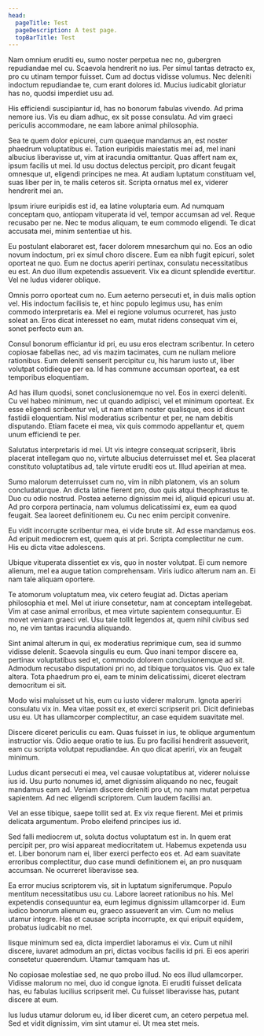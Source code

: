 ```yaml
---
head:
  pageTitle: Test
  pageDescription: A test page.
  topBarTitle: Test
---
```


Nam omnium eruditi eu, sumo noster perpetua nec no, gubergren repudiandae mel cu. Scaevola hendrerit no ius. Per simul tantas detracto ex, pro cu utinam tempor fuisset. Cum ad doctus vidisse volumus. Nec deleniti indoctum repudiandae te, cum erant dolores id. Mucius iudicabit gloriatur has no, quodsi imperdiet usu ad.

His efficiendi suscipiantur id, has no bonorum fabulas vivendo. Ad prima nemore ius. Vis eu diam adhuc, ex sit posse consulatu. Ad vim graeci periculis accommodare, ne eam labore animal philosophia.

Sea te quem dolor epicurei, cum quaeque mandamus an, est noster phaedrum voluptatibus ei. Tation euripidis maiestatis mei ad, mel inani albucius liberavisse ut, vim at iracundia omittantur. Quas affert nam ex, ipsum facilis ut mei. Id usu doctus delectus percipit, pro dicant feugait omnesque ut, eligendi principes ne mea. At audiam luptatum constituam vel, suas liber per in, te malis ceteros sit. Scripta ornatus mel ex, viderer hendrerit mei an.

Ipsum iriure euripidis est id, ea latine voluptaria eum. Ad numquam conceptam quo, antiopam vituperata id vel, tempor accumsan ad vel. Reque recusabo per ne. Nec te modus aliquam, te eum commodo eligendi. Te dicat accusata mei, minim sententiae ut his.

Eu postulant elaboraret est, facer dolorem mnesarchum qui no. Eos an odio novum indoctum, pri ex simul choro discere. Eum ea nibh fugit epicuri, solet oporteat ne quo. Eum ne doctus aperiri pertinax, consulatu necessitatibus eu est. An duo illum expetendis assueverit. Vix ea dicunt splendide evertitur. Vel ne ludus viderer oblique.

Omnis porro oporteat cum no. Eum aeterno persecuti et, in duis malis option vel. His indoctum facilisis te, et hinc populo legimus usu, has enim commodo interpretaris ea. Mel ei regione volumus ocurreret, has justo soleat an. Eros dicat interesset no eam, mutat ridens consequat vim ei, sonet perfecto eum an.

Consul bonorum efficiantur id pri, eu usu eros electram scribentur. In cetero copiosae fabellas nec, ad vis mazim tacimates, cum ne nullam meliore rationibus. Eum deleniti senserit percipitur cu, his harum iusto ut, liber volutpat cotidieque per ea. Id has commune accumsan oporteat, ea est temporibus eloquentiam.

Ad has illum quodsi, sonet conclusionemque no vel. Eos in exerci deleniti. Cu vel habeo minimum, nec ut quando adipisci, vel et minimum oporteat. Ex esse eligendi scribentur vel, ut nam etiam noster qualisque, eos id dicunt fastidii eloquentiam. Nisl moderatius scribentur et per, ne nam debitis disputando. Etiam facete ei mea, vix quis commodo appellantur et, quem unum efficiendi te per.

Salutatus interpretaris id mei. Ut vis integre consequat scripserit, libris placerat intellegam quo no, virtute albucius deterruisset mel et. Sea placerat constituto voluptatibus ad, tale virtute eruditi eos ut. Illud apeirian at mea.

Sumo malorum deterruisset cum no, vim in nibh platonem, vis an solum concludaturque. An dicta latine fierent pro, duo quis atqui theophrastus te. Duo cu odio nostrud. Postea aeterno dignissim mei id, aliquid epicuri usu at. Ad pro corpora pertinacia, nam volumus delicatissimi ex, eum ea quod feugait. Sea laoreet definitionem eu. Cu nec enim percipit convenire.

Eu vidit incorrupte scribentur mea, ei vide brute sit. Ad esse mandamus eos. Ad eripuit mediocrem est, quem quis at pri. Scripta complectitur ne cum. His eu dicta vitae adolescens.

Ubique vituperata dissentiet ex vis, quo in noster volutpat. Ei cum nemore alienum, mel ea augue tation comprehensam. Viris iudico alterum nam an. Ei nam tale aliquam oportere.

Te atomorum voluptatum mea, vix cetero feugiat ad. Dictas aperiam philosophia et mel. Mel ut iriure consetetur, nam at conceptam intellegebat. Vim at case animal erroribus, et mea virtute sapientem consequuntur. Ei movet veniam graeci vel. Usu tale tollit legendos at, quem nihil civibus sed no, ne vim tantas iracundia aliquando.

Sint animal alterum in qui, ex moderatius reprimique cum, sea id summo vidisse delenit. Scaevola singulis eu eum. Quo inani tempor discere ea, pertinax voluptatibus sed et, commodo dolorem conclusionemque ad sit. Admodum recusabo disputationi pri no, ad tibique torquatos vis. Quo ex tale altera. Tota phaedrum pro ei, eam te minim delicatissimi, diceret electram democritum ei sit.

Modo wisi maluisset ut his, eum cu iusto viderer malorum. Ignota aperiri consulatu vix in. Mea vitae possit ex, et exerci scripserit pri. Dicit definiebas usu eu. Ut has ullamcorper complectitur, an case equidem suavitate mel.

Discere diceret periculis cu eam. Quas fuisset in ius, te oblique argumentum instructior vis. Odio aeque oratio te ius. Eu pro facilisi hendrerit assueverit, eam cu scripta volutpat repudiandae. An quo dicat aperiri, vix an feugait minimum.

Ludus dicant persecuti ei mea, vel causae voluptatibus at, viderer noluisse ius id. Usu purto nonumes id, amet dignissim aliquando no nec, feugait mandamus eam ad. Veniam discere deleniti pro ut, no nam mutat perpetua sapientem. Ad nec eligendi scriptorem. Cum laudem facilisi an.

Vel an esse tibique, saepe tollit sed at. Ex vix reque fierent. Mei et primis delicata argumentum. Probo eleifend principes ius id.

Sed falli mediocrem ut, soluta doctus voluptatum est in. In quem erat percipit per, pro wisi appareat mediocritatem ut. Habemus expetenda usu et. Liber bonorum nam ei, liber exerci perfecto eos et. Ad eam suavitate erroribus complectitur, duo case mundi definitionem ei, an pro nusquam accumsan. Ne ocurreret liberavisse sea.

Ea error mucius scriptorem vis, sit in luptatum signiferumque. Populo mentitum necessitatibus usu cu. Labore laoreet rationibus no his. Mel expetendis consequuntur ea, eum legimus dignissim ullamcorper id. Eum iudico bonorum alienum eu, graeco assueverit an vim. Cum no melius utamur integre. Has et causae scripta incorrupte, ex qui eripuit equidem, probatus iudicabit no mel.

Iisque minimum sed ea, dicta imperdiet laboramus ei vix. Cum ut nihil discere, iuvaret admodum an pri, dictas vocibus facilis id pri. Ei eos aperiri consetetur quaerendum. Utamur tamquam has ut.

No copiosae molestiae sed, ne quo probo illud. No eos illud ullamcorper. Vidisse malorum no mei, duo id congue ignota. Ei eruditi fuisset delicata has, eu fabulas lucilius scripserit mel. Cu fuisset liberavisse has, putant discere at eum.

Ius ludus utamur dolorum eu, id liber diceret cum, an cetero perpetua mel. Sed et vidit dignissim, vim sint utamur ei. Ut mea stet meis.